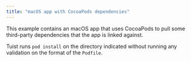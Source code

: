 ```yaml
---
title: "macOS app with CocoaPods dependencies"
---
```


This example contains an macOS app that uses CocoaPods to pull some third-party dependencies that the app is linked against.

<File language="swift" fileName="Project.swift" code="macos-cocoapods-project"/>

Tuist runs `pod install` on the directory indicated without running any validation on the format of the `Podfile`.

<File language="ruby" fileName="Podfile" code="macos-cocoapods-podfile"/>
